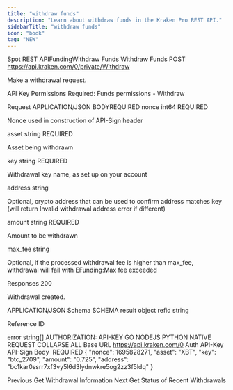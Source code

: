 ```yaml
---
title: "withdraw funds"
description: "Learn about withdraw funds in the Kraken Pro REST API."
sidebarTitle: "withdraw funds"
icon: "book"
tag: "NEW"
---
```

Spot REST APIFundingWithdraw Funds
Withdraw Funds
POST
https://api.kraken.com/0/private/Withdraw

Make a withdrawal request.

API Key Permissions Required: Funds permissions - Withdraw

Request​
APPLICATION/JSON
BODYREQUIRED
nonce
int64
REQUIRED

Nonce used in construction of API-Sign header

asset
string
REQUIRED

Asset being withdrawn

key
string
REQUIRED

Withdrawal key name, as set up on your account

address
string

Optional, crypto address that can be used to confirm address matches key (will return Invalid withdrawal address error if different)

amount
string
REQUIRED

Amount to be withdrawn

max_fee
string

Optional, if the processed withdrawal fee is higher than max_fee, withdrawal will fail with EFunding:Max fee exceeded

Responses​
200

Withdrawal created.

APPLICATION/JSON
Schema
SCHEMA
result
object
refid
string

Reference ID

error
string[]
AUTHORIZATION: API-KEY
GO
NODEJS
PYTHON
NATIVE
REQUEST
COLLAPSE ALL
Base URL
https://api.kraken.com/0
Auth
API-Key
API-Sign
Body
 REQUIRED
{
  "nonce": 1695828271,
  "asset": "XBT",
  "key": "btc_2709",
  "amount": "0.725",
  "address": "bc1kar0ssrr7xf3vy5l6d3lydnwkre5og2zz3f5ldq"
}

Previous
Get Withdrawal Information
Next
Get Status of Recent Withdrawals